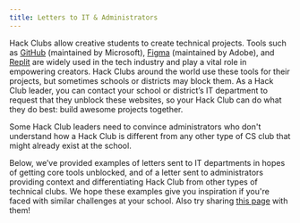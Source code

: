 ```yaml
---
title: Letters to IT & Administrators
---
```


Hack Clubs allow creative students to create technical projects. Tools such as [GitHub](https://github.com/) (maintained by Microsoft), [Figma](https://www.figma.com/) (maintained by Adobe), and [Replit](https://replit.com/) are widely used in the tech industry and play a vital role in empowering creators. Hack Clubs around the world use these tools for their projects, but sometimes schools or districts may block them. As a Hack Club leader, you can contact your school or district’s IT department to request that they unblock these websites, so your Hack Club can do what they do best: build awesome projects together.

Some Hack Club leaders need to convince administrators who don't understand how a Hack Club is different from any other type of CS club that might already exist at the school. 

Below, we’ve provided examples of letters sent to IT departments in hopes of getting core tools unblocked, and of a letter sent to administrators providing context and differentiating Hack Club from other types of technical clubs. We hope these examples give you inspiration if you're faced with similar challenges at your school. Also try sharing [this page](https://hackclub.com/it-admins/) with them!
